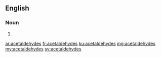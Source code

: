 ==English==

===Noun===
{{head|en|plural}}

# {{plural of|acetaldehyde|lang=en|nocat=1}}

[[ar:acetaldehydes]]
[[fr:acetaldehydes]]
[[ku:acetaldehydes]]
[[mg:acetaldehydes]]
[[my:acetaldehydes]]
[[sv:acetaldehydes]]